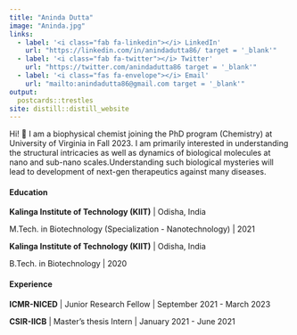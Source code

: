 ```yaml
---
title: "Aninda Dutta"
image: "Aninda.jpg"
links:
  - label: '<i class="fab fa-linkedin"></i> LinkedIn'
    url: "https://linkedin.com/in/anindadutta86/ target = '_blank'"
  - label: '<i class="fab fa-twitter"></i> Twitter'
    url: "https://twitter.com/anindadutta86 target = '_blank'"
  - label: '<i class="fas fa-envelope"></i> Email'
    url: "mailto:anindadutta86@gmail.com target = '_blank'"
output:
  postcards::trestles
site: distill::distill_website
---
```


Hi! <span class="wave">👋</span> I am a biophysical chemist joining the PhD program (Chemistry) at University of Virginia in Fall 2023. I am primarily interested in understanding the structural intricacies as well as dynamics of biological molecules at nano and sub-nano scales.Understanding such biological mysteries will lead to development of next-gen therapeutics against many diseases.





#### Education

**Kalinga Institute of Technology (KIIT)** | Odisha, India

M.Tech. in Biotechnology (Specialization - Nanotechnology) | 2021


**Kalinga Institute of Technology (KIIT)** | Odisha, India

B.Tech. in Biotechnology | 2020



#### Experience

**ICMR-NICED** | Junior Research Fellow | September 2021 - March 2023

**CSIR-IICB** | Master's thesis Intern | January 2021 - June 2021
